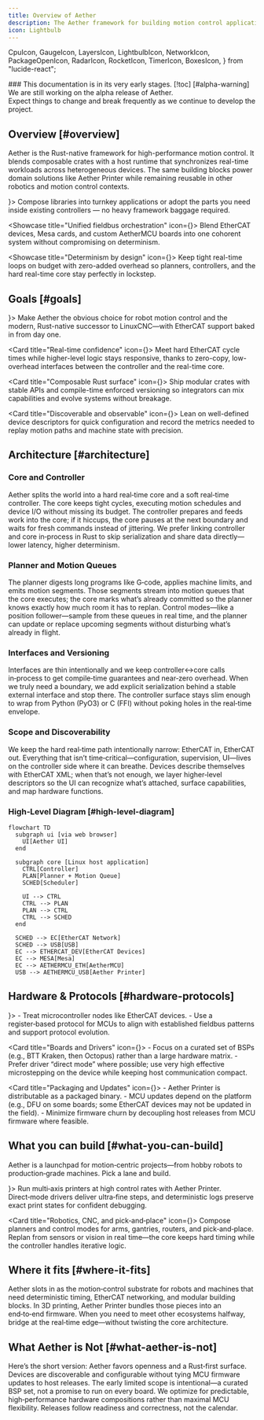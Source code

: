 ```yaml
---
title: Overview of Aether
description: The Aether framework for building motion control applications in Rust.
icon: Lightbulb
---
```




  CpuIcon,
  GaugeIcon,
  LayersIcon,
  LightbulbIcon,
  NetworkIcon,  
  PackageOpenIcon,
  RadarIcon,
  RocketIcon,
  TimerIcon,
  BoxesIcon,
} from "lucide-react";

<Callout type="warning">
  ### This documentation is in its very early stages. [!toc] [#alpha-warning]
  We are still working on the alpha release of Aether.<br />
  Expect things to change and break frequently as we continue to develop the project.
</Callout>


## Overview [#overview]

Aether is the Rust-native framework for high-performance motion control. It blends composable crates with a host runtime that synchronizes real-time workloads across heterogeneous devices. The same building blocks power domain solutions like Aether Printer while remaining reusable in other robotics and motion control contexts.

<Showcases>
  <Showcase title="Composable building blocks" icon={<LayersIcon />}>
    Compose libraries into turnkey applications or adopt the parts you need inside existing controllers — no heavy framework baggage required.
  </Showcase>

  <Showcase title="Unified fieldbus orchestration" icon={<NetworkIcon />}>
    Blend EtherCAT devices, Mesa cards, and custom AetherMCU boards into one cohorent system without compromising on determinism.
  </Showcase>

  <Showcase title="Determinism by design" icon={<GaugeIcon />}>
    Keep tight real-time loops on budget with zero-added overhead so planners, controllers, and the hard real-time core stay perfectly in lockstep.
  </Showcase>
</Showcases>


## Goals [#goals]

<Cards>
  <Card title="Mission-first motion" icon={<RocketIcon />}>
    Make Aether the obvious choice for robot motion control and the modern, Rust-native successor to LinuxCNC—with EtherCAT support baked in from day one.
  </Card>

  <Card title="Real-time confidence" icon={<TimerIcon />}>
    Meet hard EtherCAT cycle times while higher-level logic stays responsive, thanks to zero-copy, low-overhead interfaces between the controller and the real-time core.
  </Card>

  <Card title="Composable Rust surface" icon={<BoxesIcon />}>
      Ship modular crates with stable APIs and compile-time enforced versioning so integrators can mix capabilities and evolve systems without breakage.
  </Card>

  <Card title="Discoverable and observable" icon={<RadarIcon />}>
    Lean on well-defined device descriptors for quick configuration and record the metrics needed to replay motion paths and machine state with precision.
  </Card>
</Cards>


## Architecture [#architecture]

### Core and Controller

Aether splits the world into a hard real‑time core and a soft real‑time controller. The core keeps tight cycles, executing motion schedules and device I/O without missing its budget. The controller prepares and feeds work into the core; if it hiccups, the core pauses at the next boundary and waits for fresh commands instead of jittering. We prefer linking controller and core in‑process in Rust to skip serialization and share data directly—lower latency, higher determinism.

### Planner and Motion Queues

The planner digests long programs like G‑code, applies machine limits, and emits motion segments. Those segments stream into motion queues that the core executes; the core marks what’s already committed so the planner knows exactly how much room it has to replan. Control modes—like a position follower—sample from these queues in real time, and the planner can update or replace upcoming segments without disturbing what’s already in flight.

### Interfaces and Versioning

Interfaces are thin intentionally and we keep controller↔core calls in‑process to get compile‑time guarantees and near‑zero overhead. When we truly need a boundary, we add explicit serialization behind a stable external interface and stop there. The controller surface stays slim enough to wrap from Python (PyO3) or C (FFI) without poking holes in the real‑time envelope.

### Scope and Discoverability

We keep the hard real‑time path intentionally narrow: EtherCAT in, EtherCAT out. Everything that isn’t time‑critical—configuration, supervision, UI—lives on the controller side where it can breathe. Devices describe themselves with EtherCAT XML; when that’s not enough, we layer higher‑level descriptors so the UI can recognize what’s attached, surface capabilities, and map hardware functions.

### High‑Level Diagram [#high-level-diagram]

```mermaid
flowchart TD
  subgraph ui [via web browser]
    UI[Aether UI]
  end

  subgraph core [Linux host application]
    CTRL[Controller]
    PLAN[Planner + Motion Queue]
    SCHED[Scheduler]

    UI --> CTRL
    CTRL --> PLAN
    PLAN --> CTRL
    CTRL --> SCHED
  end

  SCHED --> EC[EtherCAT Network]
  SCHED --> USB[USB]
  EC --> ETHERCAT_DEV[EtherCAT Devices]
  EC --> MESA[Mesa]
  EC --> AETHERMCU_ETH[AetherMCU]
  USB --> AETHERMCU_USB[Aether Printer]
```


## Hardware & Protocols [#hardware-protocols]

<Cards>
  <Card title="Device Model" icon={<LightbulbIcon />}>
      - Treat microcontroller nodes like EtherCAT devices.
      - Use a register‑based protocol for MCUs to align with established fieldbus patterns and support protocol evolution.
  </Card>

  <Card title="Boards and Drivers" icon={<CpuIcon />}>
    - Focus on a curated set of BSPs (e.g., BTT Kraken, then Octopus) rather than a large hardware matrix.
    - Prefer driver “direct mode” where possible; use very high effective microstepping on the device while keeping host communication compact.
  </Card>
 
  <Card title="Packaging and Updates" icon={<PackageOpenIcon />}>
    - Aether Printer is distributable as a packaged binary.
    - MCU updates depend on the platform (e.g., DFU on some boards; some EtherCAT devices may not be updated in the field).
    - Minimize firmware churn by decoupling host releases from MCU firmware where feasible.
  </Card>
</Cards>


## What you can build [#what-you-can-build]

Aether is a launchpad for motion‑centric projects—from hobby robots to production‑grade machines. Pick a lane and build.

<Cards>
  <Card title="3D printers with precision and insight" icon={<LayersIcon />}>
    Run multi‑axis printers at high control rates with Aether Printer. Direct‑mode drivers deliver ultra‑fine steps, and deterministic logs preserve exact print states for confident debugging.
  </Card>

  <Card title="Robotics, CNC, and pick‑and‑place" icon={<CpuIcon />}>
    Compose planners and control modes for arms, gantries, routers, and pick‑and‑place. Replan from sensors or vision in real time—the core keeps hard timing while the controller handles iterative logic.
  </Card>
</Cards>


## Where it fits [#where-it-fits]

Aether slots in as the motion‑control substrate for robots and machines that need deterministic timing, EtherCAT networking, and modular building blocks. In 3D printing, Aether Printer bundles those pieces into an end‑to‑end firmware. When you need to meet other ecosystems halfway, bridge at the real‑time edge—without twisting the core architecture.


## What Aether is Not [#what-aether-is-not]

Here’s the short version: Aether favors openness and a Rust‑first surface. Devices are discoverable and configurable without tying MCU firmware updates to host releases. The early limited scope is intentional—a curated BSP set, not a promise to run on every board. We optimize for predictable, high‑performance hardware compositions rather than maximal MCU flexibility. Releases follow readiness and correctness, not the calendar.
